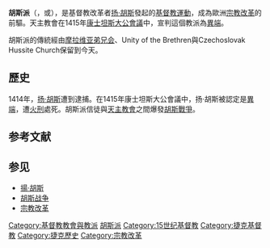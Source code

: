'''胡斯派'''（{{lang-cs|Husité}}，或{{lang|cs|Kališníci}}），是基督教改革者[[扬·胡斯|扬·胡斯]]發起的[[基督教運動|基督教運動]]，成為歐洲[[宗教改革|宗教改革]]的前驅。天主教會在1415年[[康士坦斯大公會議|康士坦斯大公會議]]中，宣判這個教派為[[異端|異端]]。

胡斯派的傳統經由[[摩拉维亚弟兄会|摩拉维亚弟兄会]]、Unity of the Brethren與Czechoslovak Hussite Church保留到今天。

== 歷史 ==
1414年，[[扬·胡斯|扬·胡斯]]遭到逮捕。在1415年康士坦斯大公會議中，扬·胡斯被認定是[[異端|異端]]，遭[[火刑|火刑]]處死。胡斯派信徒與[[天主教會|天主教會]]之間爆發[[胡斯戰爭|胡斯戰爭]]。

== 参考文献 ==
{{Reflist}}

== 参见 ==
* [[揚·胡斯|揚·胡斯]]
* [[胡斯战争|胡斯战争]]
* [[宗教改革|宗教改革]]

{{Authority control}}
[[Category:基督教教會與教派|Category:基督教教會與教派]]
[[Category:胡斯派|]]
[[Category:15世纪基督教|Category:15世纪基督教]]
[[Category:捷克基督教|Category:捷克基督教]]
[[Category:捷克歷史|Category:捷克歷史]]
[[Category:宗教改革|Category:宗教改革]]